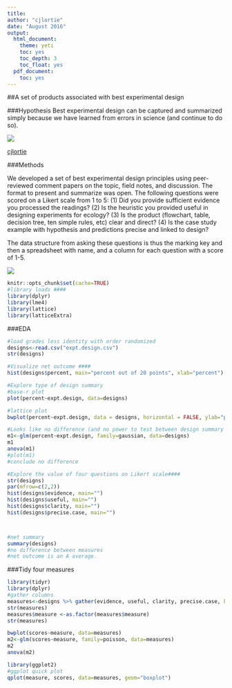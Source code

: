 ```yaml
---
title:
author: "cjlortie"
date: "August 2016"
output:
  html_document:
    theme: yeti
    toc: yes
    toc_depth: 3
    toc_float: yes
  pdf_document:
    toc: yes
---
```

##A set of products associated with best experimental design

###Hypothesis
Best experimental design can be captured and summarized simply because we have learned from errors in science (and continue to do so).

![](./design.jpg)

[cjlortie](http://christopherlortie.info)

###Methods

We developed a set of best experimental design principles using peer-reviewed comment papers on the topic, field notes, and discussion. The format to present and summarize was open. The following questions were scored on a Likert scale from 1 to 5: 
(1) Did you provide sufficient evidence you processed the readings?
(2) Is the heuristic you provided useful in designing experiments for ecology?
(3) Is the product (flowchart, table, decision tree, ten simple rules, etc) clear and direct?
(4) Is the case study example with hypothesis and predictions precise and linked to design?

The data structure from asking these questions is thus the marking key and then a spreadsheet with name, and a column for each question with a score of 1-5.

![](./likert-scale.jpg)

```r
knitr::opts_chunk$set(cache=TRUE)
#library loads ####
library(dplyr)
library(lme4)
library(lattice)
library(latticeExtra)

```
###EDA
```r
#load grades less identity with order randomized
designs<-read.csv("expt.design.csv")
str(designs)

#Visualize net outcome ####
hist(designs$percent, main="percent out of 20 points", xlab="percent")

#Explore type of design summary
#base-r plot
plot(percent~expt.design, data=designs)

#lattice plot
bwplot(percent~expt.design, data = designs, horizontal = FALSE, ylab="percents")

#Looks like no difference (and no power to test between design summary types)
m1<-glm(percent~expt.design, family=gaussian, data=designs)
m1
anova(m1)
#plot(m1)
#conclude no difference

#Explore the value of four questions on Likert scale####
str(designs)
par(mfrow=c(2,2))
hist(designs$evidence, main="")
hist(designs$useful, main="")
hist(designs$clarity, main="")
hist(designs$precise.case, main="")



#net summary
summary(designs)
#no difference between measures
#net outcome is an A average.

```

###Tidy four measures
```r
library(tidyr)
library(dplyr)
#gather columns
measures<-designs %>% gather(evidence, useful, clarity, precise.case, key="measure", value="scores")
str(measures)
measures$measure <-as.factor(measures$measure) 
str(measures)

bwplot(scores~measure, data=measures)
m2<-glm(scores~measure, family=poisson, data=measures)
m2
anova(m2)

library(ggplot2)
#ggplot quick plot
qplot(measure, scores, data=measures, geom="boxplot")

```

